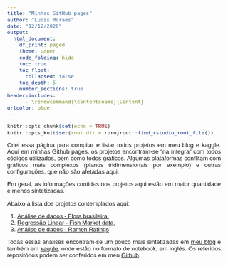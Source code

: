 ```yaml
---
title: "Minhas GitHub pages"
author: "Lucas Moraes"
date: "12/12/2020"
output:
  html_document:
    df_print: paged
    theme: paper
    code_folding: hide
    toc: true
    toc_float:  
      collapsed: false
    toc_depth: 5
    number_sections: true
header-includes:
      - \renewcommand{\contentsname}{Content}
urlcolor: blue
---
```


<style>
.list-group-item.active, .list-group-item.active:focus, .list-group-item.active:hover {
    background-color: #3c434f;
}
body {
font-family: Sans-serif;
font-size: 10pt;
text-align: justify}
p.caption {
  font-size: 0.85em;
}
h1 {
text-align:left;
}
#TOC {
  text-align: left;
}
</style>


```r
knitr::opts_chunk$set(echo = TRUE)
knitr::opts_knit$set(root.dir = rprojroot::find_rstudio_root_file())
```

Criei essa página para compilar e listar todos projetos em meu blog e kaggle. Aqui em minhas Github pages, os projetos encontram-se "na íntegra" com todos códigos utilizados, bem como todos gráficos. Algumas plataformas conflitam com gráficos mais complexos (planos tridimensionais por exemplo) e outras configurações, que não são afetadas aqui. 

Em geral, as informações contidas nos projetos aqui estão em maior quantidade e menos sintetizadas.

Abaixo a lista dos projetos contemplados aqui:

1. [Análise de dados - Flora brasileira.](moraessaur.github.io/flora2020_analysis/)
2. [Regressão Linear - Fish Market data.](moraessaur.github.io/fish_market/)
3. [Análise de dados - Ramen Ratings](moraessaur.github.io/ramen_ratings)

Todas essas análises encontram-se um pouco mais sintetizadas em [meu blog](https://www.lucasmoraes.blog/) e também em [kaggle](https://www.kaggle.com/moraessaur/), onde estão no formato de notebook, em inglês. Os referidos repositórios podem ser conferidos em meu [Github](https://github.com/moraessaur/).















